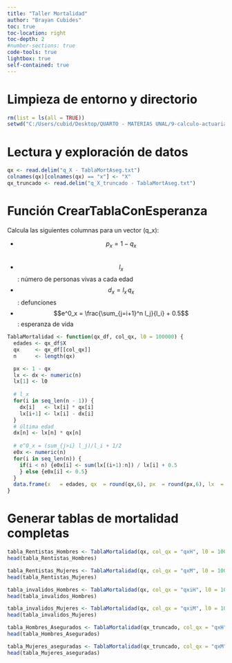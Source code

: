 ```yaml
---
title: "Taller Mortalidad"
author: "Brayan Cubides"
toc: true
toc-location: right
toc-depth: 2
#number-sections: true
code-tools: true
lightbox: true
self-contained: true   
---
```


# Limpieza de entorno y directorio

```r
rm(list = ls(all = TRUE))
setwd("C:/Users/cubid/Desktop/QUARTO - MATERIAS UNAL/9-calculo-actuarial/Corte-1-Mortalidad")
```

# Lectura y exploración de datos

```r
qx <- read.delim("q_X - TablaMortAseg.txt")
colnames(qx)[colnames(qx) == "x"] <- "X"
qx_truncado <- read.delim("q_X_truncado - TablaMortAseg.txt")
```

# Función **CrearTablaConEsperanza**

Calcula las siguientes columnas para un vector \(q_x\):

- $$p_x = 1 - q_x$$  
- $$l_x$$: número de personas vivas a cada edad  
- $$d_x = l_x \, q_x$$: defunciones  
- $$e^0_x = \frac{\sum_{j=i+1}^n l_j}{l_i} + 0.5$$: esperanza de vida  

```r
TablaMortalidad <- function(qx_df, col_qx, l0 = 100000) {
  edades <- qx_df$X
  qx     <- qx_df[[col_qx]]
  n      <- length(qx)

  px <- 1 - qx
  lx <- dx <- numeric(n)
  lx[1] <- l0
  
  # l_x
  for(i in seq_len(n - 1)) {
    dx[i]   <- lx[i] * qx[i]
    lx[i+1] <- lx[i] - dx[i]
  }
  # última edad
  dx[n] <- lx[n] * qx[n]
  
  # e^0_x = (sum_{j>i} l_j)/l_i + 1/2
  e0x <- numeric(n)
  for(i in seq_len(n)) {
    if(i < n) {e0x[i] <- sum(lx[(i+1):n]) / lx[i] + 0.5
    } else {e0x[i] <- 0.5}
  }
  data.frame(x   = edades, qx  = round(qx,6), px  = round(px,6), lx  = round(lx), dx  = round(dx,1), e0x = round(e0x,1))
}
```

# Generar tablas de mortalidad completas

```r
tabla_Rentistas_Hombres <- TablaMortalidad(qx, col_qx = "qxH", l0 = 100000)
head(tabla_Rentistas_Hombres)

tabla_Rentistas_Mujeres <- TablaMortalidad(qx, col_qx = "qxM", l0 = 100000)
head(tabla_Rentistas_Mujeres)

tabla_invalidos_Hombres <- TablaMortalidad(qx, col_qx = "qxiH", l0 = 100000)
head(tabla_invalidos_Hombres)

tabla_invalidos_Mujeres <- TablaMortalidad(qx, col_qx = "qxiM", l0 = 100000)
head(tabla_invalidos_Mujeres)

tabla_Hombres_Asegurados <- TablaMortalidad(qx_truncado, col_qx = "qxH", l0 = 100000)
head(tabla_Hombres_Asegurados)

tabla_Mujeres_aseguradas <- TablaMortalidad(qx_truncado, col_qx = "qxM", l0 = 100000)
head(tabla_Mujeres_aseguradas)
```

